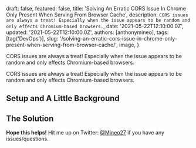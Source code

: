 
  draft: false,
  featured: false,
  title: 'Solving An Erratic CORS Issue In Chrome Only Present When Serving From Browser Cache',
  description: `CORS issues are always a treat! Especially when the issue appears to be random and only effects Chromium-based browsers.`,
  date: '2021-05-22T12:10:00.0Z',
  updated: '2021-05-22T12:10:00.0Z',
  authors: [anthonymineo],
  tags: [tag('DevOps')],
  slug: '/solving-an-erratic-cors-issue-in-chrome-only-present-when-serving-from-browser-cache/',
  image,
}



<!-- https://medium.com/fredwong-it/s3-cors-chrome-cache-issue-6fc3428878e0
https://stackoverflow.com/questions/54612261/intermittent-403-cors-errors-access-control-allow-origin-with-cloudfront-using
https://stackoverflow.com/questions/33858072/aws-s3-cloudfront-gives-cors-errors-when-serving-images-from-browser-cache
https://kahwee.github.io/2016/06/12/how-to-make-vary-origin-in-aws-s3.html
https://developer.mozilla.org/en-US/docs/Web/HTML/Attributes/crossorigin -->


<!--excerpt-->

CORS issues are always a treat! Especially when the issue appears to be random and only effects Chromium-based browsers. 

<!--/excerpt-->

<p className="text-xl">
CORS issues are always a treat! Especially when the issue appears to be random and only effects Chromium-based browsers.
</p>

<LineBreakA />

## Setup and A Little Background


## The Solution

<LineBreakA />

**Hope this helps!** Hit me up on Twitter: [@Mineo27](https://twitter.com/Mineo27) if you have any issues/questions.
